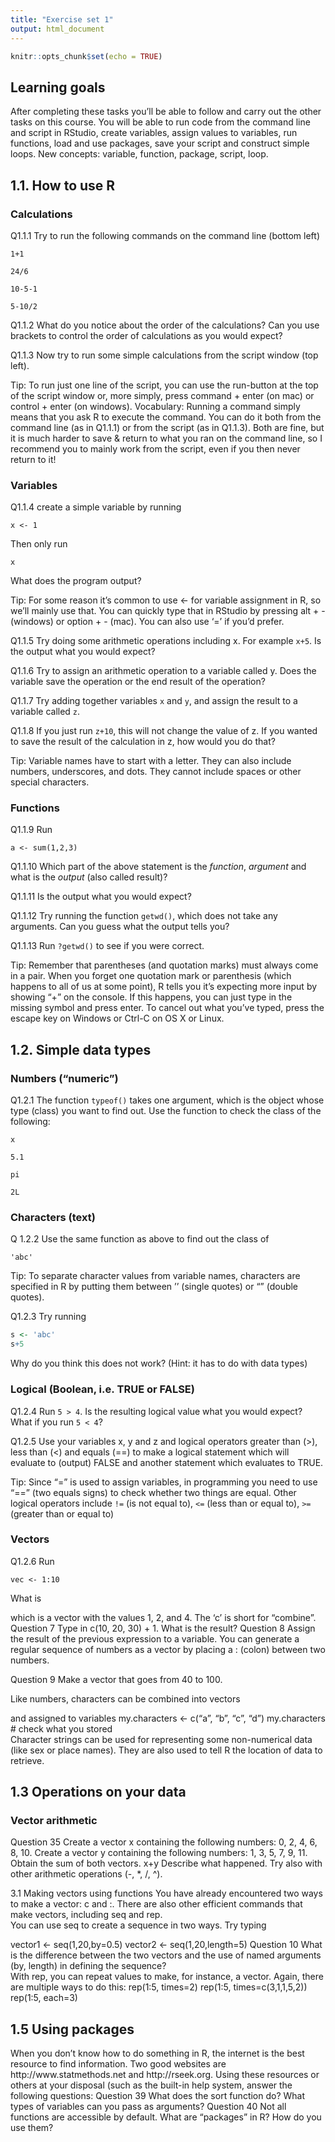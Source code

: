 ```yaml
---
title: "Exercise set 1"
output: html_document
---
```


```r
knitr::opts_chunk$set(echo = TRUE)
```

## Learning goals

After completing these tasks you'll be able to follow and carry out the other tasks on this course. You will be able to run code from the command line and script in RStudio, create variables, assign values to variables, run functions, load and use packages, save your script and construct simple loops. New concepts: variable, function, package, script, loop.

## 1.1. How to use R 
### Calculations

Q1.1.1 Try to run the following commands on the command line (bottom left)

`1+1`

`24/6`

`10-5-1`

`5-10/2`

Q1.1.2 What do you notice about the order of the calculations? Can you use brackets to control the order of calculations as you would expect?

Q1.1.3 Now try to run some simple calculations from the script window (top left). 

Tip: To run just one line of the script, you can use the run-button at the top of the script window or, more simply, press command + enter (on mac) or control + enter (on windows). 
Vocabulary: Running a command simply means that you ask R to execute the command. You can do it both from the command line (as in Q1.1.1) or from the script (as in Q1.1.3). Both are fine, but it is much harder to save & return to what you ran on the command line, so I recommend you to mainly work from the script, even if you then never return to it!

### Variables
Q1.1.4 create a simple variable by running

`x <- 1`	

Then only run 

`x`

What does the program output?

Tip: For some reason it's common to use <- for variable assignment in R, so we'll mainly use that. You can quickly type that in RStudio by pressing alt + - (windows) or option + - (mac). You can also use '=' if you'd prefer. 

Q1.1.5 Try doing some arithmetic operations including x. For example `x+5`. Is the output what you would expect?

Q1.1.6 Try to assign an arithmetic operation to a variable called y. Does the variable save the operation or the end result of the operation?

Q1.1.7 Try adding together variables `x` and `y`, and assign the result to a variable called `z`. 

Q1.1.8 If you just run `z+10`, this will not change the value of z. If you wanted to save the result of the calculation in z, how would you do that?

Tip: Variable names have to start with a letter. They can also include numbers, underscores, and dots. They cannot include spaces or other special characters.

### Functions

Q1.1.9 Run 

`a <- sum(1,2,3)`

Q1.1.10 Which part of the above statement is the _function_, _argument_ and what is the _output_ (also called result)?

Q1.1.11 Is the output what you would expect? 

Q1.1.12 Try running the function `getwd()`, which does not take any arguments. Can you guess what the output tells you?

Q1.1.13 Run `?getwd()` to see if you were correct. 

Tip: Remember that parentheses (and quotation marks) must always come in a pair. When you forget one quotation mark or parenthesis (which happens to all of us at some point), R tells you it's expecting more input by showing "+" on the console. If this happens, you can just type in the missing symbol and press enter. To cancel out what you've typed, press the escape key on Windows or Ctrl-C on OS X or Linux.

## 1.2. Simple data types
### Numbers ("numeric")

Q1.2.1 The function `typeof()` takes one argument, which is the object whose type (class) you want to find out. Use the function to check the class of the following:

`x`

`5.1`

`pi`

`2L`

### Characters (text)

Q 1.2.2 Use the same function as above to find out the class of 

`'abc'`

Tip: To separate character values from variable names, characters are specified in R by putting them between '' (single quotes) or "" (double quotes).

Q1.2.3 Try running
```r
s <- 'abc'
s+5
```
Why do you think this does not work? (Hint: it has to do with data types)

### Logical (Boolean, i.e. TRUE or FALSE)

Q1.2.4 Run `5 > 4`. Is the resulting logical value what you would expect? What if you run `5 < 4`?

Q1.2.5 Use your variables x, y and z and logical operators greater than (>), less than (<) and equals (==) to make a logical statement which will evaluate to (output) FALSE and another statement which evaluates to TRUE.

Tip: Since "=" is used to assign variables, in programming you need to use "==" (two equals signs) to check whether two things are equal. Other logical operators include `!=` (is not equal to), `<=` (less than or equal to), `>=` (greater than or equal to)

### Vectors

Q1.2.6 Run 

`vec <- 1:10`

What is 

which is a vector with the values 1, 2, and 4. The 'c' is short for "combine".
Question 7 Type in c(10, 20, 30) + 1. What is the result?
Question 8 Assign the result of the previous expression to a variable.
You can generate a regular sequence of numbers as a vector by placing a : (colon) between two numbers.

Question 9 Make a vector that goes from 40 to 100.

Like numbers, characters can be combined into vectors

and assigned to variables
my.characters <- c("a", "b", "c", "d")
my.characters # check what you stored					
Character strings can be used for representing some non-numerical data (like sex or place names). They are also used to tell R the location of data to retrieve. 	

## 1.3 Operations on your data				
### Vector arithmetic
Question 35 Create a vector x containing the following numbers: 0, 2, 4, 6, 8, 10. Create a vector y containing the following numbers: 1, 3, 5, 7, 9, 11. Obtain the sum of both vectors. x+y Describe what happened. Try also with other arithmetic operations (-, *, /, ^).

3.1 Making vectors using functions
You have already encountered two ways to make a vector: c and :. There are also other efficient commands that make vectors, including seq and rep.	
You can use seq to create a sequence in two ways. Try typing

vector1 <- seq(1,20,by=0.5)
vector2 <- seq(1,20,length=5)
Question 10 What is the difference between the two vectors and the use of named arguments (by, length) in defining the sequence?	
With rep, you can repeat values to make, for instance, a vector. Again, there are multiple ways to do this:	
rep(1:5, times=2)
rep(1:5, times=c(3,1,1,5,2))
rep(1:5, each=3)

## 1.5 Using packages
When you don't know how to do something in R, the internet is the best resource to find information. Two good websites are http://www.statmethods.net and http://rseek.org. Using these resources or others at your disposal (such as the built-in help system, answer the following questions:
Question 39 What does the sort function do? What types of variables can you pass as arguments?
Question 40 Not all functions are accessible by default. What are "packages" in R? How do you use them? 
